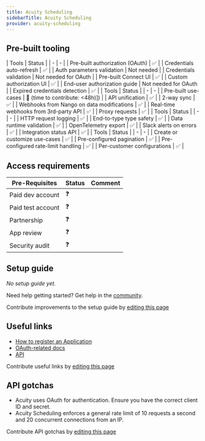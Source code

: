```yaml
---
title: Acuity Scheduling
sidebarTitle: Acuity Scheduling
provider: acuity-scheduling
---
```



<Overview />

## Pre-built tooling

<AccordionGroup>
<Accordion title="✅ Authorization">
| Tools | Status |
| - | - |
| Pre-built authorization (OAuth) | ✅ |
| Credentials auto-refresh | ✅ |
| Auth parameters validation | Not needed |
| Credentials validation | Not needed for OAuth |
| Pre-built Connect UI | ✅ |
| Custom authorization UI | ✅ |
| End-user authorization guide | Not needed for OAuth |
| Expired credentials detection | ✅ |
</Accordion>
<Accordion title="✅ Read & write data">
| Tools | Status |
| - | - |
| Pre-built use-cases | 🚫 (time to contribute: &lt;48h)]) |
| API unification | ✅ |
| 2-way sync | ✅ |
| Webhooks from Nango on data modifications | ✅ |
| Real-time webhooks from 3rd-party API | ✅ |
| Proxy requests | ✅ |
</Accordion>
<Accordion title="✅ Observability & data quality">
| Tools | Status |
| - | - |
| HTTP request logging | ✅ |
| End-to-type type safety | ✅ |
| Data runtime validation | ✅ |
| OpenTelemetry export | ✅ |
| Slack alerts on errors | ✅ |
| Integration status API | ✅ |
</Accordion>
<Accordion title="✅ Customization">
| Tools | Status |
| - | - |
| Create or customize use-cases | ✅ |
| Pre-configured pagination | ✅ |
| Pre-configured rate-limit handling | ✅ |
| Per-customer configurations | ✅ |
</Accordion>
</AccordionGroup>

<PreBuiltUseCases />

## Access requirements
| Pre-Requisites | Status | Comment|
| - | - | - |
| Paid dev account | ❓ |  |
| Paid test account | ❓ |  |
| Partnership | ❓ | |
| App review | ❓ |  |
| Security audit | ❓ | |


## Setup guide

_No setup guide yet._

<Tip>Need help getting started? Get help in the [community](https://nango.dev/slack).</Tip>

<Note>Contribute improvements to the setup guide by [editing this page](https://github.com/nangohq/nango/tree/master/docs-v2/integrations/all/acuity-scheduling.mdx)</Note>


## Useful links

- [How to register an Application](https://acuityscheduling.com/oauth2/register)
- [OAuth-related docs](https://developers.acuityscheduling.com/docs/oauth2)
- [API](https://developers.acuityscheduling.com/reference/quick-start)

<Note>Contribute useful links by [editing this page](https://github.com/nangohq/nango/tree/master/docs-v2/integrations/all/acuity-scheduling.mdx)</Note>

## API gotchas
- Acuity uses OAuth for authentication. Ensure you have the correct client ID and secret.
- Acuity Scheduling enforces a general rate limit of 10 requests a second and 20 concurrent connections from an IP.

<Note>Contribute API gotchas by [editing this page](https://github.com/nangohq/nango/tree/master/docs-v2/integrations/all/acuity-scheduling.mdx)</Note>
